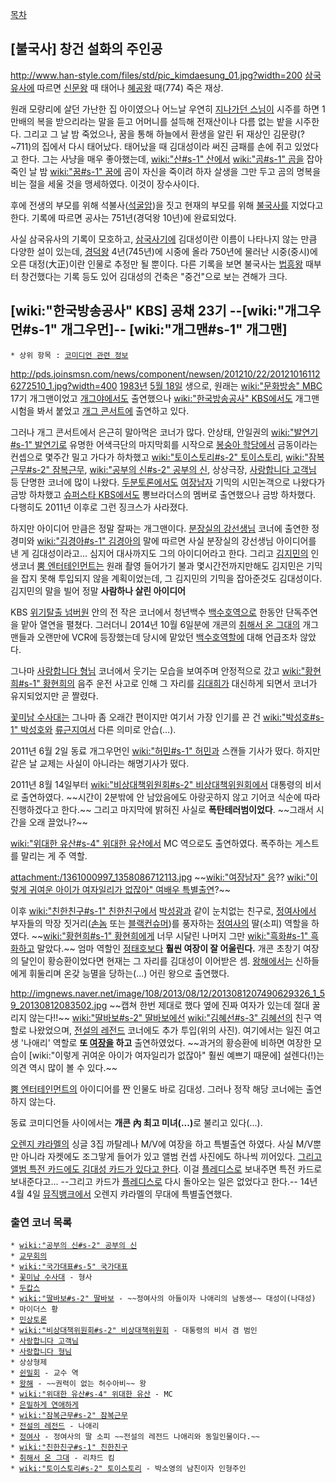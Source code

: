 [[목차]]

== [불국사] 창건 설화의 주인공 ==
http://www.han-style.com/files/std/pic_kimdaesung_01.jpg?width=200
[[삼국유사]]에 따르면 [[신문왕]] 때 태어나 [[혜공왕]] 때(774) 죽은 재상.

원래 모량리에 살던 가난한 집 아이였으나 어느날 우연히 [[지나가던 스님]]이 시주를 하면 1만배의 복을 받으리라는 말을 듣고 어머니를 설득해 전재산이나 다름 없는 밭을 시주한다. 그리고 그 날 밤 죽었으나, 꿈을 통해 하늘에서 환생을 알린 뒤 재상인 김문량(?~711)의 집에서 다시 태어났다. 태어났을 때 김대성이라 써진 금패를 손에 쥐고 있었다고 한다. 그는 사냥을 매우 좋아했는데, [[wiki:"산#s-1" 산]]에서 [[wiki:"곰#s-1" 곰]]을 잡아죽인 날 밤 [[wiki:"꿈#s-1" 꿈]]에 곰이 자신을 죽이려 하자 살생을 그만 두고 곰의 명복을 비는 절을 세울 것을 맹세하였다. 이것이 장수사이다.

후에 전생의 부모를 위해 석불사([[석굴암]])을 짓고 현재의 부모를 위해 [[불국사]]를 지었다고 한다. 기록에 따르면 공사는 751년(경덕왕 10년)에 완료되었다.

사실 삼국유사의 기록이 모호하고, [[삼국사기]]에 김대성이란 이름이 나타나지 않는 만큼 다양한 설이 있는데, [[경덕왕]] 4년(745년)에 시중에 올라 750년에 물러난 시중(중시)에 오른 대정(大正)이란 인물로 추정만 될 뿐이다. 다른 기록을 보면 불국사는 [[법흥왕]] 때부터 창건했다는 기록 등도 있어 김대성의 건축은 "중건"으로 보는 견해가 크다. 

== [wiki:"한국방송공사" KBS] 공채 23기 --[wiki:"개그우먼#s-1" 개그우먼]-- [wiki:"개그맨#s-1" 개그맨] ==
 * 상위 항목 : [[코미디언 관련 정보]]
http://pds.joinsmsn.com/news/component/newsen/201210/22/201210161126272510_1.jpg?width=400
[[1983년]] [[5월 18일]] 생으로, 원래는 [[wiki:"문화방송" MBC]] 17기 개그맨이었고 [[개그야]]에서도 출연했으나 [[wiki:"한국방송공사" KBS]]에서도 개그맨 시험을 봐서 붙었고 [[개그 콘서트]]에 출연하고 있다.

그러나 개그 콘서트에서 은근히 말아먹은 코너가 많다. 안상태, 안일권의 [[wiki:"발연기#s-1" 발연기]]로 유명한 어색극단의 마지막회를 시작으로 [[봉숭아 학당]]에서 금동이라는 컨셉으로 몇주간 밀고 가다가 하차했고 [[wiki:"토이스토리#s-2" 토이스토리]], [[wiki:"잠복근무#s-2" 잠복근무]], [[wiki:"공부의 신#s-2" 공부의 신]], 상상극장, [[사랑합니다 고객님]] 등 단명한 코너에 많이 나왔다. [[두분토론]]에서도 [[여장남자]] 기믹의 시민논객으로 나왔다가 금방 하차했고 [[슈퍼스타 KBS]]에서도 뽕브라더스의 멤버로 출연했으나 금방 하차했다. 다행히도 2011년 이후로 그런 징크스가 사라졌다.

하지만 아이디어 만큼은 정말 잘짜는 개그맨이다. [[분장실의 강선생님]] 코너에 출연한 정경미와 [[wiki:"김경아#s-1" 김경아]]의 말에 따르면 사실 분장실의 강선생님 아이디어를 낸 게 김대성이라고... 심지어 대사까지도 그의 아이디어라고 한다. 그리고 [[김지민]]의 인생코너 [[뿜 엔터테인먼트]]는 원래 촬영 들어가기 불과 몇시간전까지만해도 김지민은 기믹을 잡지 못해 투입되지 않을 계획이었는데, 그 김지민의 기믹을 잡아준것도 김대성이다. 김지민의 말을 빌어 정말 '''사람하나 살린 아이디어'''

KBS [[위기탈출 넘버원]] 안의 전 작은 코너에서 청년백수 [[백수호]]역으로 한동안 단독주연을 맡아 열연을 펼쳤다. 그러더니 2014년 10월 6일분에 개콘의 [[취해서 온 그대]]의 개그맨들과 오랜만에 VCR에 등장했는데 당시에 맡았던 [[백수호]]역할에 대해 언급조차 않았다.

그나마 [[사랑합니다 형님]] 코너에서 웃기는 모습을 보여주며 안정적으로 갔고 [[wiki:"황현희#s-1" 황현희]]의 음주 운전 사고로 인해 그 자리를 [[김대희]]가 대신하게 되면서 코너가 유지되었지만 곧 짤렸다.

[[꽃미남 수사대]]는 그나마 좀 오래간 편이지만 여기서 가장 인기를 끈 건 [[wiki:"박성호#s-1" 박성호]]와 [[류근지]]여서 다른 의미로 안습(…).

2011년 6월 2일 동료 개그우먼인 [[wiki:"허민#s-1" 허민]]과 스캔들 기사가 떴다. 하지만 같은 날 교제는 사실이 아니라는 해명기사가 떴다.

2011년 8월 14일부터 [[wiki:"비상대책위원회#s-2" 비상대책위원회]]에서 대통령의 비서로 출연하였다. ~~시간이 2분밖에 안 남았음에도 아랑곳하지 않고 기어코 식순에 따라 진행하겠다고 한다.~~ 그리고 마지막에 밝혀진 사실로 '''폭탄테러범이었다'''. ~~그래서 시간을 오래 끌었나?~~

[[wiki:"위대한 유산#s-4" 위대한 유산]]에서 MC 역으로도 출연하였다. 폭주하는 게스트를 말리는 게 주 역할.

attachment:/1361000997_1358086712113.jpg ﻿
~~[[wiki:"여장남자" 응]]?? [[wiki:"이렇게 귀여운 아이가 여자일리가 없잖아" 여배우 특별출연]]?~~

이후 [[wiki:"친한친구#s-1" 친한친구]]에서 [[박성광]]과 같이 눈치없는 친구로, [[정여사]]에서 부자들의 막장 짓거리([[손놈]] 또는 [[블랙컨슈머]])를 풍자하는 [[정여사]]의 딸(소피) 역할을 하였다. ~~[[wiki:"황현희#s-1" 황현희]]에게 너무 시달린 나머지 그만 [[wiki:"흑화#s-1" 흑화]]하고 말았다.~~ 엄마 역할인 [[정태호]]보다 '''훨씬 여장이 잘 어울린다.''' 개콘 초창기 여장의 달인이 황승환이었다면 현재는 그 자리를 김대성이 이어받은 셈. [[왕해]]에서는 신하들에게 휘둘리며 온갖 능멸을 당하는(...) 어린 왕으로 출연했다.

http://imgnews.naver.net/image/108/2013/08/12/2013081207490629326_1_59_20130812083502.jpg
~~캡쳐 한번 제대로 했다 옆에 진짜 여자가 있는데 절대 꿀리지 않는다!!~~
[[wiki:"딸바보#s-2" 딸바보]]에선 [[wiki:"김혜선#s-3" 김혜선]]의 친구 역할로 나왔었으며, [[전설의 레전드]] 코너에도 추가 투입(위의 사진). 여기에서는 일진 여고생 '나애리' 역할로 '''또 [[여장]]을 하고''' 출연하였었다. ~~과거의 황승환에 비하면 여장한 모습이 [wiki:"이렇게 귀여운 아이가 여자일리가 없잖아" 훨씬 예쁘기 때문에] 설렌다(!)는 의견 역시 많이 볼 수 있다.~~

[[뿜 엔터테인먼트]]의 아이디어를 짠 인물도 바로 김대성. 그러나 정작 해당 코너에는 출연하지 않는다.

동료 코미디언들 사이에서는 '''개콘 內 최고 미녀(...)'''로 불리고 있다(...).

[[오렌지 캬라멜]]의 싱글 3집 까탈레나 M/V에 여장을 하고 특별출연 하였다. 사실 M/V뿐만 아니라 자켓에도 조그맣게 들어가 있고 앨범 컨셉 사진에도 하나씩 끼어있다. [http://www.todayhumor.co.kr/board/view.php?no=221595&table=star 그리고 앨범 특전 카드에도 김대성 카드가 있다고 한다]. 이걸 [[플레디스]]로 보내주면 특전 카드로 보내준다고... --그리고 카드가 [[플레디스]]로 다시 돌아오는 일은 없었다고 한다.-- 14년 4월 4일 [[뮤직뱅크]]에서 오렌지 캬라멜의 무대에 특별출연했다.

=== 출연 코너 목록 ===
 * [[wiki:"공부의 신#s-2" 공부의 신]]
 * [[교무회의]]
 * [[wiki:"국가대표#s-5" 국가대표]]
 * [[꽃미남 수사대]] - 형사
 * [[두캅스]]
 * [[wiki:"딸바보#s-2" 딸바보]] - ~~정여사의 아들이자 나애리의 남동생~~ 대성이(나대성)
 * 마이더스 황
 * [[민상토론]]
 * [[wiki:"비상대책위원회#s-2" 비상대책위원회]] - 대통령의 비서 겸 범인
 * [[사랑합니다 고객님]]
 * [[사랑합니다 형님]]
 * 상상형제
 * [[쉰밀회]] - 교수 역
 * [[왕해]] - ~~권력이 없는 허수아비~~ 왕
 * [[wiki:"위대한 유산#s-4" 위대한 유산]] - MC
 * [[은밀하게 연애하게]]
 * [[wiki:"잠복근무#s-2" 잠복근무]]
 * [[전설의 레전드]] - 나애리
 * [[정여사]] - 정여사의 딸 소피 ~~전설의 레전드 나애리와 동일인물이다.~~
 * [[wiki:"친한친구#s-1" 친한친구]]
 * [[취해서 온 그대]] - 리챠드 킴
 * [[wiki:"토이스토리#s-2" 토이스토리]] - 박소영의 남친이자 인형주인
